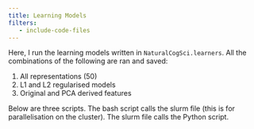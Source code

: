 ```yaml
---
title: Learning Models
filters:
   - include-code-files
---
```



Here, I run the learning models written in `NaturalCogSci.learners`. All the combinations of the following are ran and saved:

1. All representations (50)
2. L1 and L2 regularised models
3. Original and PCA derived features

Below are three scripts.
The bash script calls the slurm file (this is for parallelisation on the cluster).
The slurm file calls the Python script.


```.bash
```

```.bash
```

```.python
```